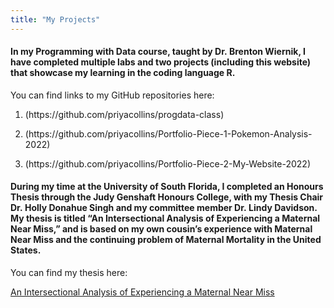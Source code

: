 ```yaml
---
title: "My Projects"
---
```


#### In my Programming with Data course, taught by Dr. Brenton Wiernik, I have completed multiple labs and two projects (including this website) that showcase my learning in the coding language R. 

You can find links to my GitHub repositories here:

1. (https://github.com/priyacollins/progdata-class)

2. (https://github.com/priyacollins/Portfolio-Piece-1-Pokemon-Analysis-2022)

3. (https://github.com/priyacollins/Portfolio-Piece-2-My-Website-2022)


#### During my time at the University of South Florida, I completed an Honours Thesis through the Judy Genshaft Honours College, with my Thesis Chair Dr. Holly Donahue Singh and my committee member Dr. Lindy Davidson. My thesis is titled "An Intersectional Analysis of Experiencing a Maternal Near Miss," and is based on my own cousin's experience with Maternal Near Miss and the continuing problem of Maternal Mortality in the United States.

You can find my thesis here:

<a href=".\Thesis II Report Final Priya SC.pdf" alt="some text"  width="4200" height="4200" >An Intersectional Analysis of Experiencing a Maternal Near Miss</a>

